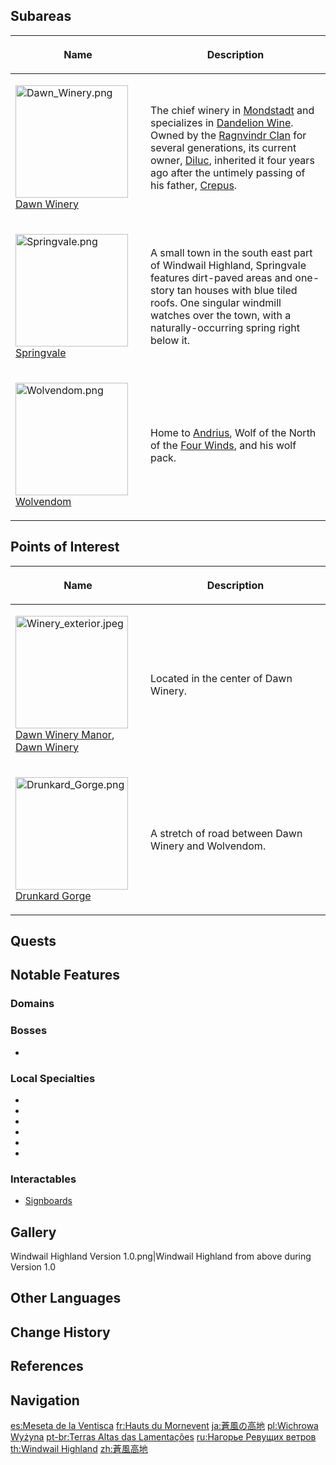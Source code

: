 {{Location Infobox
|image        = <gallery>
Windwail Highland.png|In-Game
Location Boundary Windwail Highland.png|Map
</gallery>
|type         = Area
|region       = Mondstadt
}}
{{Location Intro|description=<p> It is home to the idyllic town of [[Springvale]] and the chief winery of Mondstadt, [[Dawn Winery]]. It also spans far across the wolf-ruled [[Wolvendom]].</p><p>It is one of the more rustic areas around Mondstadt having clear springs, orchards and lush forests; until one reaches to Wolvendom, which is engulfed in higher enemy activity and is usually avoided by locals.</p>}}

==Subareas==
{| class="article-table alternating-colors-table tdc1" style="width: 100%;"
! style="width: 200px;" | Name
! Description
|- id="Dawn Winery"
| [[File:Dawn Winery.png|180px]]<br />[[Dawn Winery]]
| The chief winery in [[Mondstadt]] and specializes in [[Dandelion Wine]]. Owned by the [[Ragnvindr Clan]] for several generations, its current owner, [[Diluc]], inherited it four years ago after the untimely passing of his father, [[Crepus]].
|- id="Springvale"
| [[File:Springvale.png|180px]]<br />[[Springvale]]
| A small town in the south east part of Windwail Highland, Springvale features dirt-paved areas and one-story tan houses with blue tiled roofs. One singular windmill watches over the town, with a naturally-occurring spring right below it.
|- id="Wolvendom"
| [[File:Wolvendom.png|180px]]<br />[[Wolvendom]]
| Home to [[Andrius]], Wolf of the North of the [[Four Winds]], and his wolf pack.
|}

==Points of Interest==
{| class="article-table alternating-colors-table tdc1" style="width: 100%;"
! style="width: 200px;" | Name
! Description
|- id="Dawn Winery Manor"
| [[File:Winery exterior.jpeg|180px]]<br />[[Dawn Winery Manor]], [[Dawn Winery]]
| Located in the center of Dawn Winery.
|- id="Drunkard Gorge"
| [[File:Drunkard Gorge.png|180px]]<br />[[Drunkard Gorge]]
| A stretch of road between Dawn Winery and Wolvendom.
|}

==Quests==
{{Quests by Category List|Windwail Highland Quests|heo=1}}

==Notable Features==
===Domains===
{{Domains by Category Gallery}}

===Bosses===
*{{Enemy|Wolf of the North Challenge|text=Lupus Boreas, Dominator of Wolves}}

===Local Specialties===
* {{Item|Calla Lily}}
* {{Item|Dandelion Seed}}
* {{Item|Philanemo Mushroom}}
* {{Item|Small Lamp Grass}}
* {{Item|Windwheel Aster}}
* {{Item|Wolfhook}}

===Interactables===
*[[Dawn Winery#Interactables|Signboards]]

==Gallery==
<gallery>
Windwail Highland Version 1.0.png|Windwail Highland from above during Version 1.0
</gallery>

==Other Languages==
{{Other Languages
|en      = Windwail Highland
|zhs     = 苍风高地
|zhs_rm  = Cāngfēng Gāodì
|zht     = 蒼風高地
|zht_rm  = Cāngfēng Gāodì
|zh_tl   = Bluewind Highland
|ja      = {{Rubi|蒼|そう|風|ふう}}の{{Rubi|高|こう|地|ち}}
|ja_rm   = Soufuu no Kouchi<ref>[[Map]], Label: Windwail Highland (Japanese)</ref>
|ja_tl   = Bluewind Highland
|ko      = {{tt|창풍|蒼風}} {{tt|고지대|高地帶}}
|ko_rm   = Changpung Gojidae
|ko_tl   = Bluewind Highland
|es      = Meseta de la Ventisca
|es_tl   = Gale Plateau
|es_note = "Ventisca" refers to a storm with very strong winds and with or without snow.
|fr      = Hauts du Mornevent
|fr_tl   = Bleakwind Highlands
|ru      = Нагорье Ревущих ветров
|ru_tl   = Highlands of Howling Winds
|th      = Windwail Highland
|vi      = {{tt|Cao Nguyên|高原}} {{tt|Thương Phong|蒼風}}
|vi_tl   = Bluewind Highland
|de      = Klagewind-Plateau
|de_tl   = Windwail Plateau
|id      = Windwail Highland
|pt      = Terras Altas das Lamentações
|pt_tl   = Highlands of Lamentations
|tr      = Rüzgar Feryadı Yaylası
|tr_tl   = 
|it      = Altopiano Ventoso
|it_tl   = Windy Plateau
}}

==Change History==
{{Change History|1.0}}

==References==
{{Reflist}}

==Navigation==
{{Area Navbox|Mondstadt}}

[[es:Meseta de la Ventisca]]
[[fr:Hauts du Mornevent]]
[[ja:蒼風の高地]]
[[pl:Wichrowa Wyżyna]]
[[pt-br:Terras Altas das Lamentações]]
[[ru:Нагорье Ревущих ветров]]
[[th:Windwail Highland]]
[[zh:蒼風高地]]